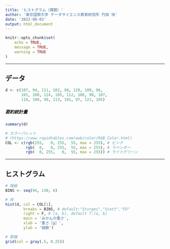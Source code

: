 ```yaml
---
title: 'ヒストグラム（課題）'
author: '東京国際大学 データサイエンス教育研究所 竹田 恒'
date: '2022-08-03'
output: html_document
---
```


```r
knitr::opts_chunk$set(
	echo = TRUE,
	message = TRUE,
	warning = TRUE
)
```

---

## データ
```r
d <- c(107, 94, 111, 103, 98, 120, 109, 96,
       101, 100, 124, 105, 112, 106, 98, 107,
       110, 100, 99, 113, 101, 97, 121, 105)
```

##### 要約統計量
```r
summary(d)
```

```r
# カラーパレット
# (https://www.rapidtables.com/web/color/RGB_Color.html)
COL <- c(rgb(255,   0, 255,  55, max = 255), # ピンク
         rgb(  0,   0, 255,  55, max = 255), # ラベンダー
         rgb(  0, 255,   0,  55, max = 255)) # ライトグリーン
```

---

## ヒストグラム
```r
# 階級
BINS <- seq(94, 130, 6)

# 枠
hist(d, col = COL[1],
        breaks = BINS, # default:"Sturges","Scott","FD"
        right = F, # [a, b), default T:(a, b]
        main = 'みかんの重さ',
        xlab = '重さ［g］',
        ylab = '個数')

# 罫線
grid(col = gray(.5, 0.25))
```
